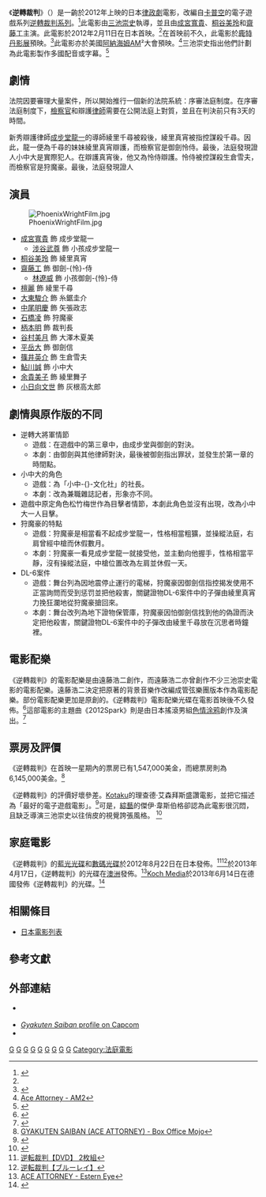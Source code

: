 {{noteTA
|G1=IT
}}
{{Infobox film
| name           = 逆轉裁判
| 電影原名       = {{lang|ja|逆転裁判}}<br />Gyakuten saiban
| image          = Ace-attorney-poster.jpg
| alt            = 
| caption        = 
| director       = [[三池崇史|三池崇史]]
| producer       = 
| writer         = 櫻井武晴<br/>祥子大宗
| based on       = [[逆轉裁判系列|逆轉裁判系列]]
| starring       = [[成宮寬貴|成宮寬貴]]<br/>[[桐谷美玲|桐谷美玲]]<br/>[[齋藤工|齋藤工]]
| music          = [[遠藤浩二|遠藤浩二]]
| cinematography = 岡正和
| editing        = 
| studio         =
| distributor    = [[東寶|東寶]]
| released       = 2012年2月11日（[[日本|日本]]）
| runtime        = 135公鐘
| country        = 日本
| language       = 日語
| budget         = 
| gross          = 6,145,000美元
}}

《'''逆轉裁判'''》（{{lang-ja|逆転裁判}}）是一齣於2012年上映的日本[[律政劇|律政劇]]電影，改編自[[卡普空|卡普空]]的電子遊戲系列[[逆轉裁判系列|逆轉裁判系列]]。<ref name="eiga1">{{Cite web|title=逆転裁判|work=eiga.com|publisher=eiga.com|url=http://eiga.com/movie/56587/|accessdate=27 May 2011|language = ja}}</ref>此電影由[[三池崇史|三池崇史]]執導，並且由[[成宮寬貴|成宮寬貴]]、[[桐谷美玲|桐谷美玲]]和[[齋藤工|齋藤工]]主演。此電影於2012年2月11日在日本首映。<ref name="eiga1" />在首映前不久，此電影於[[鹿特丹影展|鹿特丹影展]]預映。<ref name="iffr">{{Cite web|title=Spectrum Programma 2012|work=iffr.nl|publisher=International Film Festival Rotterdam|url=http://www.filmfestivalrotterdam.com/nl/iffr-2012/programma-2012/spectrum/|language=nl}}</ref>此電影亦於美國[[阿納海姆_(加利福尼亞州)|阿納海姆]]AM²大會預映。<ref>[http://am2con.org/ace-attorney/ Ace Attorney - AM2]{{dead link|date=2018年1月 |bot=InternetArchiveBot |fix-attempted=yes }}</ref>三池崇史指出他們計劃為此電影製作多國配音或字幕。<ref>{{cite web|last=Fletcher|first=JC|title=Miike: Ace Attorney movie being localized for worldwide release|url=http://www.joystiq.com/2012/01/31/miike-ace-attorney-movie-being-localized-for-worldwide-release/|publisher=Joystiq.com|accessdate=16 June 2012|archive-url=https://web.archive.org/web/20131128075426/http://www.joystiq.com/2012/01/31/miike-ace-attorney-movie-being-localized-for-worldwide-release|archive-date=2013-11-28|dead-url=yes}}</ref>

==劇情==
法院因要審理大量案件，所以開始推行一個新的法院系統：序審法庭制度。在序審法庭制度下，[[檢察官|檢察官]]和辯護[[律師|律師]]需要在公開法庭上對質，並且在判決前只有3天的時間。

新秀辯護律師[[成步堂龍一|成步堂龍一]]的導師綾里千尋被殺後，綾里真宵被指控謀殺千尋。因此，龍一便為千尋的妹妹綾里真宵辯護，而檢察官是御劍怜侍。最後，法庭發現證人小中大是實際犯人。在辯護真宵後，他又為怜侍辯護。怜侍被控謀殺生倉雪夫，而檢察官是狩魔豪。最後，法庭發現證人

==演員==
[[File:PhoenixWrightFilm.jpg|thumb]]
* [[成宮寬貴|成宮寬貴]] 飾 成步堂龍一
**[[涉谷武尊|涉谷武尊]] 飾 小孩成步堂龍一
* [[桐谷美玲|桐谷美玲]] 飾 綾里真宵
* [[齋藤工|齋藤工]] 飾 御劍-{怜}-侍 
**[[林遼威|林遼威]] 飾 小孩御劍-{怜}-侍 
* [[檀麗|檀麗]] 飾 綾里千尋
* [[大東駿介|大東駿介]] 飾 糸鋸圭介
* [[中尾明慶|中尾明慶]] 飾 矢張政志
* [[石橋凌|石橋凌]] 飾 狩魔豪
* [[柄本明|柄本明]] 飾 裁判長
* [[谷村美月|谷村美月]] 飾 大澤木夏美
* [[平岳大|平岳大]] 飾  御劍信
* [[篠井英介|篠井英介]] 飾 生倉雪夫
* [[鮎川誠|鮎川誠]] 飾 小中大
* [[余貴美子|余貴美子]] 飾 綾里舞子
* [[小日向文世|小日向文世]] 飾 灰根高太郎

== 劇情與原作版的不同 ==
*逆轉大將軍情節
**遊戲：在遊戲中的第三章中，由成步堂與御劍的對決。
**本劇：由御劍與其他律師對決，最後被御劍指出罪狀，並發生於第一章的時間點。
*小中大的角色
**遊戲：為「小中-{}-文化社」的社長。
**本劇：改為兼職雜誌記者，形象亦不同。
*遊戲中原定角色松竹梅世作為目擊者情節，本劇此角色並沒有出現，改為小中大一人目擊。
*狩魔豪的特點
**遊戲：狩魔豪是相當看不起成步堂龍一，性格相當粗獷，並操縱法庭，右肩曾經中槍而休假數月。
**本劇：狩魔豪一看見成步堂龍一就接受他，並主動向他握手，性格相當平靜，沒有操縱法庭，中槍位置改為左肩並休假一天。
*DL-6案件
**遊戲：舞台列為因地震停止運行的電梯，狩魔豪因御劍信指控揭发使用不正當詢問而受到惩罚並把他殺害，關鍵證物DL-6案件中的子彈由綾里真宵力挽狂瀾地從狩魔豪搶回來。
**本劇：舞台改列為地下證物保管庫，狩魔豪因怕御劍信找到他的偽證而決定把他殺害，關鍵證物DL-6案件中的子彈改由綾里千尋放在沉思者時鐘裡。

==電影配樂==
《逆轉裁判》的電影配樂是由遠藤浩二創作，而遠藤浩二亦曾創作不少三池崇史電影的電影配樂。遠藤浩二決定把原著的背景音樂作改編成管弦樂團版本作為電影配樂。部份電影配樂更加是原創的。《逆轉裁判》電影配樂光碟在電影首映後不久發佈。<ref>{{cite web|title=Gyakuten Saiban Movie Original Soundtrack|url=http://vgmdb.net/album/31912|publisher=vgmdb.net|accessdate=17 June 2012}}</ref>這部電影的主題曲《2012Spark》則是由日本搖滾男組[[色情涂鸦|色情涂鸦]]創作及演出。<ref>{{cite web|title=Porno Graffitti to Perform Ace Attorney Theme Song|url=http://www.animenewsnetwork.com/interest/2011-10-27/porno-graffitti-to-perform-ace-attorney-theme-song|publisher=animenewsnetwork.com|accessdate=17 June 2012}}</ref>

==票房及評價==
《逆轉裁判》在首映一星期內的票房已有1,547,000美金，而總票房則為6,145,000美金。<ref>[http://www.boxofficemojo.com/movies/intl/?page=&country=JP&id=_fGYAKUTENSAIBANA01 GYAKUTEN SAIBAN (ACE ATTORNEY) - Box Office Mojo]</ref>

《逆轉裁判》的評價好壞參差。[[Kotaku|Kotaku]]的理查德·艾森拜斯盛讚電影，並把它描述為「最好的電子遊戲電影」。<ref>{{Cite web |url=http://kotaku.com/5884541/ace-attorney-is-the-best-video-game-movie-ever-take-that-hollywood |title=Ace Attorney Is the Best Video Game Movie Ever (Take That, Hollywood!) |accessdate=2013-07-02 |archive-date=2016-10-21 |archive-url=https://web.archive.org/web/20161021084515/http://kotaku.com/5884541/ace-attorney-is-the-best-video-game-movie-ever-take-that-hollywood |dead-url=no }}</ref>可是，[[綜藝|綜藝]]的傑伊·韋斯伯格卻認為此電影很沉悶，且缺乏導演三池崇史以往俏皮的視覺誇張風格。 <ref>{{cite web|url=http://www.variety.com/review/VE1117946959/|work=[[Variety_(magazine)|Variety]]|title=Ace Attorney|accessdate=27 April 2012|author=Weissberg, Jay|date=29 January 2012}}</ref>

==家庭電影==
《逆轉裁判》的[[藍光光碟|藍光光碟]]和[[數碼光碟|數碼光碟]]於2012年8月22日在日本發佈。<ref>[http://honto.jp/netstore/pd-dvd_85096456.html 逆転裁判【DVD】 2枚組]</ref><ref>[http://honto.jp/netstore/pd-dvd_85096457.html 逆転裁判【ブルーレイ】]</ref>於2013年4月17日，《逆轉裁判》的光碟在[[澳洲|澳洲]]發佈。<ref>[http://www.madman.com.au/catalogue/view/19457/ace-attorney ACE ATTORNEY - Estern Eye]</ref>[[Koch_Media|Koch Media]]於2013年6月14日在德國發佈《逆轉裁判》的光碟。<ref>{{cite web|title=Phoenix Wright: Ace Attorney (Blu-Ray)|url=http://www.amazon.de/Phoenix-Wright-Ace-Attorney-Blu-ray/dp/B00CHXVJMQ|publisher=amazon.de|accessdate=16 June 2013}}</ref>

== 相關條目 ==
* [[日本電影列表|日本電影列表]]

==參考文獻==
{{reflist|2}}

==外部連結==
* {{Official website|http://www.gyakutensaiban-movie.com/}} {{ja icon}}
* [https://web.archive.org/web/20130723040945/http://www.capcom.co.jp/gyakutensaiban/movie.html ''Gyakuten Saiban'' profile on Capcom] {{ja icon}}
* {{IMDb title|1891974|Gyakuten Saiban}}

{{逆轉裁判系列}}
{{三池崇史}}
{{OLM}}
{{Portal bar|日本|電影}}
[[Category:2012年日本電影作品|G]]
[[Category:日語電影|G]]
[[Category:日本電視台製作的電影|G]]
[[Category:电子游戏改编真人电影|G]]
[[Category:三池崇史電影|G]]
[[Category:逆轉裁判系列|G]]
[[Category:法律題材電影|G]]
[[Category:OLM|G]]
[[Category:櫻井武晴劇本電影|G]]
[[Category:法庭電影|Category:法庭電影]]